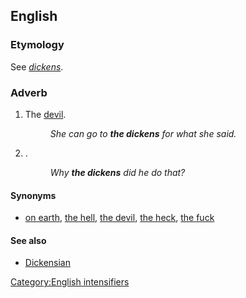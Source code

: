 ==English==
===Etymology===
See ''[[dickens]]''.

===Adverb===
{{en-interj|pos=[[the]] [[dickens]]}}

# {{euphemism}} The [[devil]].
#:''She can go to '''the dickens''' for what she said.''
# {{non-gloss definition|Used as an intensifier}}.
#: ''Why '''the dickens''' did he do that?''

====Synonyms====
* {{sense|intensifier}} [[on earth]], [[the hell]], [[the devil]], [[the heck]], [[the fuck]]

====See also====
* [[Dickensian]]

[[Category:English intensifiers]]